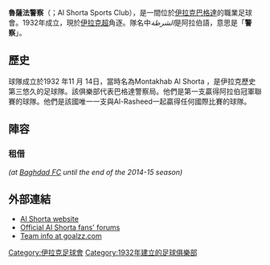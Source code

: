 {{noteTA
|G1=足球
|T=zh-hant:魯薩法警察 (足球隊); zh-hans:鲁萨法警察 (足球队);
}}
{{Infobox football club
| clubname   = 警察<br>الشرطة
| image      = 
| fullname   = 警察體育會<br>نادي الشرطة الرياضي
| nickname   = Al Qeetharah Al Khadra
| founded    = {{Start date and age|df=yes|1932|11|14}}
| ground     = [[人民報體育場|人民報體育場]] (臨時),<br /> [[巴格達|巴格達]]
| capacity   = 35,000
| chrtitle   = 主席
| chairman   = Riyadh Abdul-Abbas
| manager    = Thair Jassam
| league     = [[伊拉克超級足球聯賽|伊拉克超級足球聯賽]]
| season     = 2020–21
| position   = 伊拉克超，第 4 位
| website    = https://www.alshortasc.com/
| pattern_la1=_celticfc1415a|pattern_b1=_celticfc1415a|pattern_ra1=_celticfc1415a|pattern_sh1=_yellowsides|pattern_so1=
| leftarm1=1A3C3E|body1=1A3C3E|rightarm1=1A3C3E|shorts1=1A3C3E|socks1=1CAC78
| pattern_la2=_thindarkgreyhoops|pattern_b2=_redcollar|pattern_ra2=_thindarkgreyhoops|pattern_sh2=_redstripes|pattern_so2=
| leftarm2=FFFFFF|body2=FFFFFF|rightarm2=FFFFFF|shorts2=FFFFFF|socks2=FFFFFF
}}

'''魯薩法警察'''（{{lang-ar|نادي الشرطة الرياضي}}；Al Shorta Sports Club），是一間位於[[伊拉克|伊拉克]][[巴格達|巴格達]]{{tsl|en|Al-Rusafa, Iraq||魯薩法}}的職業足球會。1932年成立，現於[[伊拉克足球超級聯賽|伊拉克超]]角逐。隊名中''الشرطة''是阿拉伯語，意思是「'''警察'''」。

==歷史==
球隊成立於1932 年11 月 14日，當時名為Montakhab Al Shorta ，是伊拉克歷史第三悠久的足球隊。該俱樂部代表巴格達警察局。他們是第一支贏得阿拉伯冠軍聯賽的球隊。他們是該國唯一一支與Al-Rasheed一起贏得任何國際比賽的球隊。

== 陣容 ==
{{Fs start}}
{{Fs player|no=1|nat=Iraq|name=[[Saif_Jameel|Saif Jameel]]|pos=GK}}
{{Fs player|no=2|nat=Iraq|name=[[Waleed_Salem_Al-Lami|Waleed Salem]]|pos=DF}}
{{Fs player|no=3|nat=Iraq|name=[[Ali_Bahjat|Ali Bahjat]]|pos=DF}}
{{Fs player|no=4|nat=Syria|name=[[Hamdi_Al_Masri|Hamdi Al Masri]]|pos=DF}}
{{Fs player|no=5|nat=Iraq|name=[[Hussein_Abdul-Wahed|Hussein Abdul-Wahed]]|pos=MF|other=[[Captain_(association_football)#Club|vice-captain]]}}
{{Fs player|no=6|nat=Iraq|name=[[Karrar_Mohammed|Karrar Mohammed]]|pos=DF}}
{{Fs player|no=8|nat=Iraq|name=[[Ammar_Abdul-Hussein_Al-Asadi|Ammar Abdul-Hussein]]|pos=FW}}
{{Fs player|no=9|nat=Iraq|name=[[Mahdi_Kamel|Mahdi Kamel]]|pos=MF}}
{{Fs player|no=10|nat=Iraq|name=[[Marwan_Hussein|Marwan Hussein]]|pos=FW}}
{{Fs player|no=11|nat=Iraq|name=[[杜爾加姆·伊斯邁爾|杜爾加姆·伊斯邁爾]]|pos=DF}}
{{Fs player|no=12|nat=Iraq|name=[[Mohammed_Gassid|Mohammed Gassid]]|pos=GK}}
{{Fs player|no=13|nat=Brazil|name=[[Caion_(footballer)|Caion]]|pos=FW}}
{{Fs player|no=14|nat=Iraq|name=[[Amjad_Kalaf|Amjad Kalaf]]|pos=FW|other=[[Captain_(association_football)|captain]]}}
{{Fs player|no=16|nat=Iraq|name=[[Haider_Salim|Haider Salim]]|pos=MF}}
{{Fs player|no=17|nat=Iraq|name=[[Alaa_Abdul-Zahra|Alaa Abdul-Zahra]]|pos=FW}}
{{Fs player|no=18|nat=Iraq|name=[[Mahdi_Karim|Mahdi Karim]]|pos=MF}}
{{Fs mid}}
{{Fs player|no=19|nat=Iraq|name=[[Ahmad_Ayad|Ahmad Ayad]]|pos=MF}}
{{Fs player|no=20|nat=Iraq|name=[[Akram_Jassim|Akram Jassim]]|pos=FW}}
{{Fs player|no=21|nat=Iraq|name=[[Ahmed_Basil|Ahmed Basil]]|pos=GK}}
{{Fs player|no=22|nat=Cameroon|name=[[Innocent_Awoa|Innocent Awoa]]|pos=DF}}
{{Fs player|no=23|nat=Iraq|name=[[Mohammed_Hameed_Farhan|Mohammed Hameed]]|pos=GK}}
{{Fs player|no=24|nat=Iraq|name=[[Muthana_Khalid|Muthana Khalid]]|pos=MF}}
{{Fs player|no=25|nat=Iraq|name=[[Murtadha_Hadeeb|Murtadha Hadeeb]]|pos=MF}}
{{Fs player|no=26|nat=Iraq|name=[[Muhanned_Ali|Muhanned Ali]]|pos=FW}}
{{Fs player|no=27|nat=Iraq|name=[[Mohammed_Hadi|Mohammed Hadi]]|pos=MF}}
{{Fs player|no=28|nat=Cameroon|name=[[Makadji_Boukar|Makadji Boukar]]|pos=MF}}
{{Fs player|no=29|nat=Iraq|name=[[Ahmed_Fakhir|Ahmed Fakhir]]|pos=DF}}
{{Fs player|no=31|nat=Iraq|name=[[Salam_Shakir|Salam Shakir]]|pos=DF}}
{{Fs player|no=32|nat=Iraq|name=[[Hamza_Hassan|Hamza Hassan]]|pos=MF}}
{{Fs player|no=33|nat=Iraq|name=[[Mustafa_Mohsin|Mustafa Mohsin]]|pos=MF}}
{{Fs player|no=34|nat=Iraq|name=[[Saif_Ahmed|Saif Ahmed]]|pos=FW}}
{{Fs player|no=|nat=Iraq|name=[[Haider_Muthanna|Haider Muthanna]]|pos=MF}}
{{Fs end}}

=== 租借 ===
{{Fs start}}
{{Fs player|no=35|nat=Iraq|name=[[Ahmad_Fadhel|Ahmad Fadhel]]|pos=MF}} ''(at [[Baghdad_FC|Baghdad FC]] until the end of the 2014-15 season)''
{{Fs end}}

== 外部連結 ==
*[https://www.alshortasc.com/ Al Shorta website] {{Wayback|url=https://www.alshortasc.com/ |date=20211205202255 }}
*[https://web.archive.org/web/20140423040915/http://al-shorta.net/vb/ Official Al Shorta fans' forums] {{ar icon}}
*[http://www.goalzz.com/main.aspx?team=442 Team info at goalzz.com] {{Wayback|url=http://www.goalzz.com/main.aspx?team=442 |date=20210120195229 }}

[[Category:伊拉克足球會|Category:伊拉克足球會]]
[[Category:1932年建立的足球俱樂部|Category:1932年建立的足球俱樂部]]